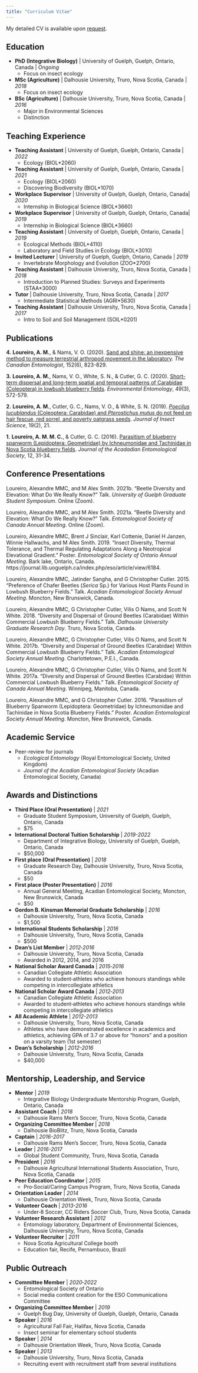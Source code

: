 ```yaml
---
title: "Curriculum Vitae"
---
```


My detailed CV is available upon <a href="mailto:a.loureiro@uoguelph.ca" target="_blank">request</a>.

## Education

- **PhD (Integrative Biology)** | University of Guelph, Guelph, Ontario, Canada | *Ongoing*
  - Focus on insect ecology
- **MSc (Agriculture)** | Dalhousie University, Truro, Nova Scotia, Canada | *2018*
  - Focus on insect ecology
- **BSc (Agriculture)** | Dalhousie University, Truro, Nova Scotia, Canada | *2016*
  - Major in Environmental Sciences
  - Distinction

## Teaching Experience

- **Teaching Assistant** | University of Guelph, Guelph, Ontario, Canada | *2022*
  - Ecology (BIOL*2060)
- **Teaching Assistant** | University of Guelph, Guelph, Ontario, Canada | *2021*
  - Ecology (BIOL*2060)
  - Discovering Biodiversity (BIOL*1070)
- **Workplace Supervisor** | University of Guelph, Guelph, Ontario, Canada| *2020*
  - Internship in Biological Science (BIOL*3660)
- **Workplace Supervisor** | University of Guelph, Guelph, Ontario, Canada| *2019*
  - Internship in Biological Science (BIOL*3660)
- **Teaching Assistant** | University of Guelph, Guelph, Ontario, Canada | *2019*
  - Ecological Methods (BIOL*4110)
  - Laboratory and Field Studies in Ecology (BIOL*3010)
- **Invited Lecturer** | University of Guelph, Guelph, Ontario, Canada | *2019*
  - Invertebrate Morphology and Evolution (ZOO*2700)
- **Teaching Assistant** | Dalhousie University, Truro, Nova Scotia, Canada | *2018*
  - Introduction to Planned Studies: Surveys and Experiments (STAA*3000)
- **Tutor** | Dalhousie University, Truro, Nova Scotia, Canada | *2017*
  - Intermediate Statistical Methods (AGRI*5630)
- **Teaching Assistant** | Dalhousie University, Truro, Nova Scotia, Canada | *2017*
  - Intro to Soil and Soil Management (SOIL*0201)

## Publications

**4.** **Loureiro, A. M.**, & Nams, V. O. (2020). <a href="https://doi.org/10.4039/tce.2020.48" target="_blank">Sand and shine: an inexpensive method to measure terrestrial arthropod movement in the laboratory</a>. *The Canadian Entomologist*, 152(6), 823-829.

**3.** **Loureiro, A. M.**, Nams, V. O., White, S. N., & Cutler, G. C. (2020). <a href="https://doi.org/10.1093/ee/nvaa047" target="_blank">Short-term dispersal and long-term spatial and temporal patterns of Carabidae (Coleoptera) in lowbush blueberry fields</a>. *Environmental Entomology*, 49(3), 572-579.

**2.** **Loureiro, A. M.**, Cutler, G. C., Nams, V. O., & White, S. N. (2019). <a href="https://doi.org/10.1093/jisesa/iez027" target="_blank">*Poecilus lucublandus* (Coleoptera: Carabidae) and *Pterostichus mutus* do not feed on hair fescue, red sorrel, and poverty oatgrass seeds</a>. *Journal of Insect Science*, 19(2), 21.

**1.** **Loureiro, A. M. M. C.**, & Cutler, G. C. (2016). <a href="https://acadianes.org/journal/papers/cutler_16-4.pdf" target="_blank">Parasitism of blueberry spanworm (Lepidoptera: Geometridae) by Ichneumonidae and Tachinidae in Nova Scotia blueberry fields</a>. *Journal of the Acadadian Entomological Society*, 12, 31-34.

## Conference Presentations

Loureiro, Alexandre MMC, and M Alex Smith. 2021b. “Beetle Diversity and Elevation: What Do We Really Know?” Talk. *University of Guelph Graduate Student Symposium*. Online (Zoom).

Loureiro, Alexandre MMC, and M Alex Smith. 2021a. “Beetle Diversity and Elevation: What Do We Really Know?” Talk. *Entomological Society of Canada Annual Meeting*. Online (Zoom).

Loureiro, Alexandre MMC, Brent J Sinclair, Karl Cottenie, Daniel H Janzen, Winnie Hallwachs, and M Alex Smith. 2019. “Insect Diversity, Thermal Tolerance, and Thermal Regulating Adaptations Along a Neotropical Elevational Gradient.” Poster. *Entomological Society of Ontario Annual Meeting*. Bark lake, Ontario, Canada. https://journal.lib.uoguelph.ca/index.php/eso/article/view/6184.

Loureiro, Alexandre MMC, Jatinder Sangha, and G Christopher Cutler. 2015. “Preference of Chafer Beetles (*Serica* Sp.) for Various Host Plants Found in Lowbush Blueberry Fields.” Talk. *Acadian Entomological Society Annual Meeting*. Moncton, New Brunswick, Canada.

Loureiro, Alexandre MMC, G Christopher Cutler, Vilis O Nams, and Scott N White. 2018. “Diversity and Dispersal of Ground Beetles (Carabidae) Within Commercial Lowbush Blueberry Fields.” Talk. *Dalhousie University Graduate Research Day*. Truro, Nova Scotia, Canada.

Loureiro, Alexandre MMC, G Christopher Cutler, Vilis O Nams, and Scott N White. 2017b. “Diversity and Dispersal of Ground Beetles (Carabidae) Within Commercial Lowbush Blueberry Fields.” Talk. *Acadian Entomological Society Annual Meeting*. Charlottetown, P.E.I., Canada.

Loureiro, Alexandre MMC, G Christopher Cutler, Vilis O Nams, and Scott N White. 2017a. “Diversity and Dispersal of Ground Beetles (Carabidae) Within Commercial Lowbush Blueberry Fields.” Talk. *Entomological Society of Canada Annual Meeting*. Winnipeg, Manitoba, Canada.

Loureiro, Alexandre MMC, and G Christopher Cutler. 2016. “Parasitism of Blueberry Spanworm (Lepidoptera: Geometridae) by Ichneumonidae and Tachinidae in Nova Scotia Blueberry Fields.” Poster. *Acadian Entomological Society Annual Meeting*. Moncton, New Brunswick, Canada.

## Academic Service

- Peer-review for journals
  - *Ecological Entomology* (Royal Entomological Society, United Kingdom)
  - *Journal of the Acadian Entomological Society* (Acadian Entomological Society, Canada)

## Awards and Distinctions
  
- **Third Place (Oral Presentation)** | *2021*
  - Graduate Student Symposium, University of Guelph, Guelph, Ontario, Canada
  - $75
- **International Doctoral Tuition Scholarship** | *2019-2022*
  - Department of Integrative Biology, University of Guelph, Guelph, Ontario, Canada
  - $50,000
- **First place (Oral Presentation)** | *2018*
  - Graduate Research Day, Dalhousie University, Truro, Nova Scotia, Canada
  - $50
- **First place (Poster Presentation)** | *2016*
  - Annual General Meeting, Acadian Entomological Society, Moncton, New Brunswick, Canada
  - $50
- **Gordon B. Kinsman Memorial Graduate Scholarship** | *2016*
  - Dalhousie University, Truro, Nova Scotia, Canada
  - $1,500
- **International Students Scholarship** | *2016*
  - Dalhousie University, Truro, Nova Scotia, Canada
  - $500
- **Dean’s List Member** | *2012‑2016*
  - Dalhousie University, Truro, Nova Scotia, Canada
  - Awarded in 2012, 2014, and 2016
- **National Scholar Award Canada** | *2015‑2016*
  - Canadian Collegiate Athletic Association
  - Awarded to student‑athletes who achieve honours standings while competing in intercollegiate athletics
- **National Scholar Award Canada** | *2012‑2013*
  - Canadian Collegiate Athletic Association
  - Awarded to student‑athletes who achieve honours standings while competing in intercollegiate athletics
- **All Academic Athlete** | *2012-2013*
  - Dalhousie University, Truro, Nova Scotia, Canada
  - Athletes who have demonstrated excellence in academics and athletics, achieving GPA of 3.7 or above for “honors” and a position on a varsity team (1st semester)
- **Dean’s Scholarship** | *2012-2016*
  - Dalhousie University, Truro, Nova Scotia, Canada
  - $40,000

## Mentorship, Leadership, and Service

- **Mentor** | *2019*
  - Integrative Biology Undergraduate Mentorship Program, Guelph, Ontario, Canada
- **Assistant Coach** | *2018*
  - Dalhousie Rams Men’s Soccer, Truro, Nova Scotia, Canada
- **Organizing Committee Member** | *2018*
  - Dalhousie BioBlitz, Truro, Nova Scotia, Canada
- **Captain** | *2016-2017*
  - Dalhousie Rams Men’s Soccer, Truro, Nova Scotia, Canada
- **Leader** | *2016-2017*
  - Global Student Community, Truro, Nova Scotia, Canada
- **President** | *2016*
  - Dalhousie Agricultural International Students Association, Truro, Nova Scotia, Canada
- **Peer Education Coordinator** | *2015*
  - Pro‑Social/Caring Campus Program, Truro, Nova Scotia, Canada
- **Orientation Leader** | *2014*
  - Dalhousie Orientation Week, Truro, Nova Scotia, Canada
- **Volunteer Coach** | *2013-2016*
  - Under‑8 Soccer, CC Riders Soccer Club, Truro, Nova Scotia, Canada
- **Volunteer Research Assistant** | *2012*
  - Entomology laboratory, Department of Environmental Sciences, Dalhousie University, Truro, Nova Scotia, Canada
- **Volunteer Recruiter** | *2011*
  - Nova Scotia Agricultural College booth
  - Education fair, Recife, Pernambuco, Brazil

## Public Outreach

- **Committee Member** | *2020‑2022*
  - Entomological Society of Ontario
  - Social media content creation for the ESO Communications Committee
- **Organizing Committee Member** | *2019*
  - Guelph Bug Day, University of Guelph, Guelph, Ontario, Canada
- **Speaker** | *2016*
  - Agricultural Fall Fair, Halifax, Nova Scotia, Canada
  - Insect seminar for elementary school students
- **Speaker** | *2014*
  - Dalhousie Orientation Week, Truro, Nova Scotia, Canada
- **Speaker** | *2013*
  - Dalhousie University, Truro, Nova Scotia, Canada
  - Recruiting event with recruitment staff from several institutions

